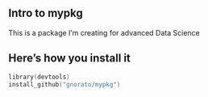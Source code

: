 ## Intro to mypkg

This is a package I'm creating for advanced Data Science

## Here's how you install it

```S
library(devtools)
install_github("gnorato/mypkg")
```

